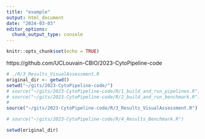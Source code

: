 ```yaml
---
title: "example"
output: html_document
date: "2024-03-03"
editor_options: 
  chunk_output_type: console
---
```


```r
knitr::opts_chunk$set(echo = TRUE)
```


https://github.com/UCLouvain-CBIO/2023-CytoPipeline-code


```r
# ./R/3_Results_VisualAssessment.R
original_dir <- getwd()
setwd("~/gits/2023-CytoPipeline-code/")
# source("~/gits/2023-CytoPipeline-code/R/1_build_and_run_pipelines.R")
# source("~/gits/2023-CytoPipeline-code/R/2_build_and_run_benchmark.R")
# 
source("~/gits/2023-CytoPipeline-code/R/3_Results_VisualAssessment.R")

# source("~/gits/2023-CytoPipeline-code/R/4_Results_Benchmark.R")

setwd(original_dir)

```

